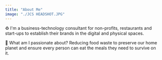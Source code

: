 ```yaml
---
title: "About Me"
image: "./JCS HEADSHOT.JPG"
---
```



♻️ I'm a <Underlining>business-technology consultant</Underlining> for non-profits, restaurants and start-ups to establish their brands in the digital and physical spaces. 

🥬  <Underlining>What am I passionate about?</Underlining> Reducing food waste to preserve our home planet and ensure every person can eat the meals they need to survive on it. 